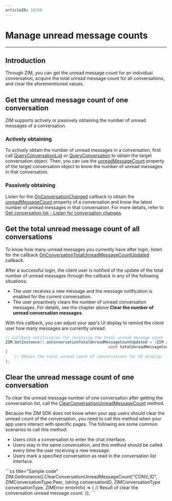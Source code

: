 ```yaml
---
articleID: 16250
---
```

# Manage unread message counts

- - -

## Introduction

Through ZIM, you can get the unread message count for an individual conversation, acquire the total unread message count for all conversations, and clear the aforementioned values.


## Get the unread message count of one conversation

ZIM supports actively or passively obtaining the number of unread messages of a conversation.

### Actively obtaining

To actively obtain the number of unread messages in a conversation, first call [QueryConversationList](@QueryConversationList) or [QueryConversation](@QueryConversation) to obtain the target conversation object. Then, you can use the [unreadMessageCount](@unreadMessageCount-ZIMConversation) property of the target conversation object to know the number of unread messages in that conversation.

### Passively obtaining

Listen for the [OnConversationChanged](@OnConversationChanged) callback to obtain the [unreadMessageCount](@unreadMessageCount-ZIMConversation) property of a conversation and know the latest number of unread messages in that conversation. For more details, refer to [Get conversation list - Listen for conversation changes](./Get%20the%20conversation%20list.mdx#listen-for-conversation-changes).

## Get the total unread message count of all conversations
To know how many unread messages you currently have after login, listen for the callback [OnConversationTotalUnreadMessageCountUpdated](@OnConversationTotalUnreadMessageCountUpdated) callback. 



After a successful login, the client user is notified of the update of the total number of unread messages through the callback in any of the following situations:

- The user receives a new message and the message notification is enabled for the current conversation.
- The user proactively clears the number of unread conversation messages. For details, see the chapter above **Clear the number of unread conversation messages**.

With this callback, you can adjust your app's UI display to remind the client user how many messages are currently unread.  
<CodeGroup>
```cs title="Sample code"
// Callback notification for receiving the total unread message count
ZIM.GetInstance().onConversationTotalUnreadMessageCountUpdated = (ZIM zim,
                                             uint totalUnreadMessageCount) =>
{
    // Obtain the total unread count of conversations for UI display
};
```
</CodeGroup>

## Clear the unread message count of one conversation

To clear the unread message number of one conversation after getting the conversation list, call the [ClearConversationUnreadMessageCount](@ClearConversationUnreadMessageCount) method.

Because the ZIM SDK does not know when your app users should clear the unread count of the conversation, you need to call this method when your app users interact with specific pages. The following are some common scenarios to call this method:

- Users click a conversation to enter the chat interface. 
- Users stay in the same conversation, and this method should be called every time the user receiving a new message. 
- Users mark a specified conversation as read in the conversation list interface. 

<CodeGroup>
```cs title="Sample code"
ZIM.GetInstance().ClearConversationUnreadMessageCount("CONV_ID", ZIMConversationType.Peer,
    (string conversationID, ZIMConversationType conversationType,
                ZIMError errorInfo) =>
    {
        // Result of clear the conversation unread message count.
    });
```
</CodeGroup>